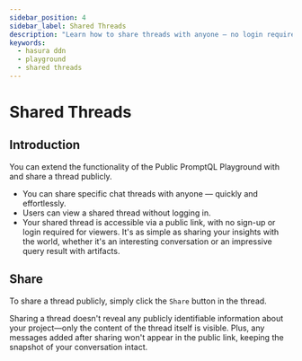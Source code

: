 ```yaml
---
sidebar_position: 4
sidebar_label: Shared Threads
description: "Learn how to share threads with anyone — no login required!"
keywords:
  - hasura ddn
  - playground
  - shared threads
---
```



# Shared Threads

## Introduction

You can extend the functionality of the Public PromptQL Playground with and share a thread publicly.

- You can share specific chat threads with anyone — quickly and effortlessly.
- Users can view a shared thread without logging in.
- Your shared thread is accessible via a public link, with no sign-up or login required for viewers. It's as simple as
  sharing your insights with the world, whether it's an interesting conversation or an impressive query result with
  artifacts.

## Share

To share a thread publicly, simply click the `Share` button in the thread.

<Thumbnail src="/img/get-started/shared-threads.jpeg" alt="Shared Threads" />

Sharing a thread doesn't reveal any publicly identifiable information about your project—only the content of the thread
itself is visible. Plus, any messages added after sharing won't appear in the public link, keeping the snapshot of your
conversation intact.

